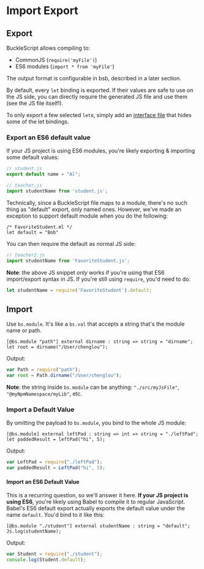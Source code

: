 # Import Export

## Export

BuckleScript allows compiling to:

- CommonJS (`require('myFile')`)
- ES6 modules (`import * from 'myFile'`)

The output format is configurable in bsb, described in a later section.
<!-- TODO: bsb link -->

By default, every `let` binding is exported. If their values are safe to use on the JS side, you can directly require the generated JS file and use them (see the JS file itself!).

To only export a few selected `let`s, simply add an [interface file](/docs/manual/latest/module.html#signatures) that hides some of the let bindings.

### Export an ES6 default value

If your JS project is using ES6 modules, you're likely exporting & importing some default values:

```js
// student.js
export default name = "Al";
```

```js
// teacher.js
import studentName from 'student.js';
```

Technically, since a BuckleScript file maps to a module, there's no such thing as "default" export, only named ones. However, we've made an exception to support default module when you do the following:

```reason
/* FavoriteStudent.ml */
let default = "Bob"
```

<!-- TODO: playground link on the result -->

You can then require the default as normal JS side:

```js
// teacher2.js
import studentName from 'FavoriteStudent.js';
```

**Note**: the above JS snippet _only_ works if you're using that ES6 import/export syntax in JS. If you're still using `require`, you'd need to do:

```js
let studentName = require('FavoriteStudent').default;
```

## Import

Use `bs.module`. It's like a `bs.val` that accepts a string that's the module name or path.

```reason
[@bs.module "path"] external dirname : string => string = "dirname";
let root = dirname("/User/chenglou");
```

Output:

```js
var Path = require("path");
var root = Path.dirname("/User/chenglou");
```

**Note**: the string inside `bs.module` can be anything: `"./src/myJsFile"`, `"@myNpmNamespace/myLib"`, etc.

### Import a Default Value

By omitting the payload to `bs.module`, you bind to the whole JS module:

```reason
[@bs.module] external leftPad : string => int => string = "./leftPad";
let paddedResult = leftPad("hi", 5);
```

Output:

```js
var LeftPad = require("./leftPad");
var paddedResult = LeftPad("hi", 5);
```

#### Import an ES6 Default Value

This is a recurring question, so we'll answer it here. **If your JS project is using ES6**, you're likely using Babel to compile it to regular JavaScript. Babel's ES6 default export actually exports the default value under the name `default`. You'd bind to it like this:

```reason
[@bs.module "./student"] external studentName : string = "default";
Js.log(studentName);
```

Output:

```js
var Student = require("./student");
console.log(Student.default);
```
